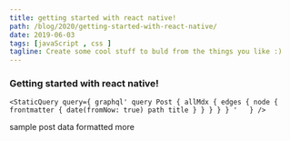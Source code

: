 ```yaml
---
title: getting started with react native!
path: /blog/2020/getting-started-with-react-native/
date: 2019-06-03 
tags: [javaScript , css ]
tagline: Create some cool stuff to buld from the things you like :)
---
```


###  Getting started with react native!
`<StaticQuery
    query={
        graphql'
            query Post {
                allMdx {
                    edges {
                    node {
                        frontmatter {
                        date(fromNow: true)
                        path
                        title
                        }
                    }
                    }
                }
            }
    '   }
/>`

sample post data formatted more